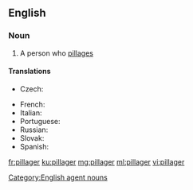==English==

===Noun===
{{en-noun}}

# A person who [[pillage]]s

====Translations====
{{trans-top|one who plunders}}
* Czech: {{t|cs|plenitel|m}}
{{trans-mid}}
* French: {{t+|fr|pilleur|m}}
* Italian: {{t+|it|sciacallo|m}}
* Portuguese: {{t|pt|pilhador|m}}
* Russian: {{t+|ru|погромщик|m|sc=Cyrl}}
* Slovak: {{t|sk|plieniteľ|m}}
* Spanish: {{t|es|saqueador|m}}
{{trans-bottom}}

[[Category:English agent nouns]]

[[fr:pillager]]
[[ku:pillager]]
[[mg:pillager]]
[[ml:pillager]]
[[vi:pillager]]